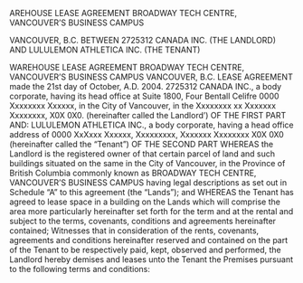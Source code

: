 AREHOUSE LEASE AGREEMENT
BROADWAY TECH CENTRE,
VANCOUVER’S BUSINESS CAMPUS

VANCOUVER, B.C.
BETWEEN
2725312 CANADA INC.
(THE LANDLORD)
AND
LULULEMON ATHLETICA INC.
(THE TENANT)

WAREHOUSE LEASE AGREEMENT
BROADWAY TECH CENTRE,
VANCOUVER’S BUSINESS CAMPUS
VANCOUVER, B.C.
LEASE AGREEMENT made the 21st day of October, A.D. 2004.
2725312 CANADA INC.,
a body corporate, having its head office at
Suite 1800, Four Bentall Celifre
0000 Xxxxxxxx Xxxxxx, in the City of Vancouver,
in the Xxxxxxxx xx Xxxxxxx Xxxxxxxx, X0X 0X0.
(hereinafter called the Landlord’)
OF THE FIRST PART
AND:
LULULEMON ATHLETICA INC., a body corporate,
having a head office address of 0000 XxXxxx Xxxxxx,
Xxxxxxxxx, Xxxxxxx Xxxxxxxx X0X 0X0
(hereinafter called the “Tenant”)
OF THE SECOND PART
WHEREAS the Landlord is the registered owner of that certain parcel of land and such buildings situated on the same in the City of Vancouver, in the Province of British Columbia commonly known as BROADWAY TECH CENTRE, VANCOUVER’S BUSINESS CAMPUS having legal descriptions as set out in Schedule “A” to this agreement (the “Lands”); and
WHEREAS the Tenant has agreed to lease space in a building on the Lands which will comprise the area more particularly hereinafter set forth for the term and at the rental and subject to the terms, covenants, conditions and agreements hereinafter contained;
Witnesses that in consideration of the rents, covenants, agreements and conditions hereinafter reserved and contained on the part of the Tenant to be respectively paid, kept, observed and performed, the Landlord hereby demises and leases unto the Tenant the Premises pursuant to the following terms and conditions:
